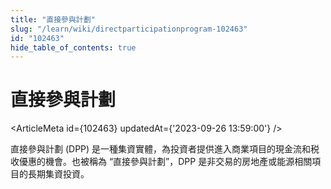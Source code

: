 ```yaml
---
title: "直接參與計劃"
slug: "/learn/wiki/directparticipationprogram-102463"
id: "102463"
hide_table_of_contents: true
---
```



# 直接參與計劃

<ArticleMeta id={102463} updatedAt={'2023-09-26 13:59:00'} />
<div className='border-solid border-b border-t-0 my-4 border-[var(--ifm-color-gray-300)]' />

直接參與計劃 (DPP) 是一種集資實體，為投資者提供進入商業項目的現金流和税收優惠的機會。也被稱為 “直接參與計劃”，DPP 是非交易的房地產或能源相關項目的長期集資投資。
